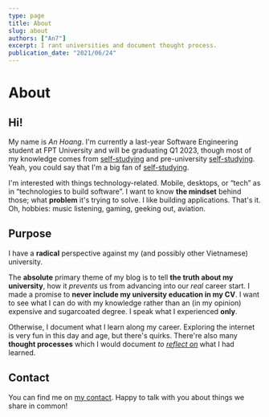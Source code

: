 ```yaml
---
type: page
title: About
slug: about
authors: ["An7"]
excerpt: I rant universities and document thought process.
publication_date: "2021/06/24"
---
```


# About

## Hi!

My name is _An Hoang_. I'm currently a last-year Software Engineering student at
FPT University and will be graduating Q1 2023, though most of my knowledge comes
from [self-studying][1] and pre-university [self-studying][1]. Yeah, you could
say that I'm a big fan of [self-studying][1].

I'm interested with things technology-related. Mobile, desktops, or “tech” as in
“technologies to build software”. I want to know **the mindset** behind those;
what **problem** it's trying to solve. I like building applications. That's it.
Oh, hobbies: music listening, gaming, geeking out, aviation.

## Purpose

I have a **radical** perspective against my (and possibly other Vietnamese)
university.

The **absolute** primary theme of my blog is to tell **the truth about my
university**, how it _prevents_ us from advancing into our _real_ career start.
I made a promise to **never include my university education in my CV**. I want
to see what I can do with my knowledge rather than an (in my opinion) expensive
and sugarcoated degree. I speak what I experienced **only**.

Otherwise, I document what I learn along my career. Exploring the internet is
very fun in this day and age, but there's quirks. There're also many **thought
processes** which I would document _to [reflect on][2]_ what I had learned.

## Contact

You can find me on [my contact](/contact). Happy to talk with you about things
we share in common!

[1]: https://hxann.com/the-art-of-self-studying
[2]: https://hxann.com/the-desire-of-documenting-anything
